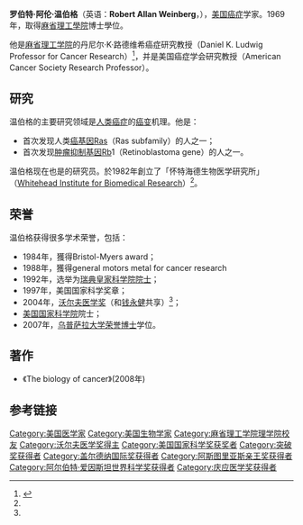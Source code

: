 {{Infobox scientist
|name              = 罗伯特·阿伦·温伯格
| birth_name       = Robert Allan Weinberg
|image             =
|image_size        =
|caption           =
|birth_date        = {{birth date and age|1942|11|11}}
|birth_place       = [[美國|美國]][[匹茲堡|匹茲堡]]
|death_date        = 
|death_place       = 
|nationality       = 美國
|field             = [[分子生物學|分子生物學]]
|work_institutions = {{Plainlist|
* [[麻省理工學院|麻省理工學院]]
* [[懷特海德生物醫學研究所|懷特海德生物醫學研究所]]}}
|alma_mater        = [[麻省理工學院|麻省理工學院]]
|doctoral_advisor  = 
|doctoral_students = {{Plainlist|
* [[科妮莉亞·巴格曼|科妮莉亞·巴格曼]]
* [[克利福德·塔賓|克利福德·塔賓]]}}
|known_for         = {{Plainlist|
* [[致癌基因|致癌基因]]
* [[腫瘤抑制基因|腫瘤抑制基因]]
* [[癌症共同特徵|癌症共同特徵]]
* 《癌症生物學》 （''The biology of cancer''）<ref name=boc>{{cite book
  | last = Weinberg
  | first = Robert
  | title = The Biology of Cancer
  | url = https://archive.org/details/biologyofcancer0000wein
  | publisher = Garland Science
  | isbn = 9780815340768
  | oclc=63114199
  | year = 2007
  | publication-date = 2006 }}</ref>}}
|prizes            = {{Plainlist|
* [[加拿大蓋爾德納國際獎|加拿大蓋爾德納國際獎]]（1992年）
* [[美國國家科學獎章|美國國家科學獎章]]（1997年）
* [[庆应医学奖|庆应医学奖]]（1997年）
* [[阿爾伯特·愛因斯坦世界科學獎|阿爾伯特·愛因斯坦世界科學獎]]（1999年）
* [[沃爾夫醫學獎|沃爾夫醫學獎]]（2004年）
* [[阿斯圖里亞斯親王獎|阿斯圖里亞斯親王獎]]（2004年）
* [[突破獎|突破獎]]（2013年）}}
* [[日本国际奖|日本国际奖]]（2021年）
| website = {{URL|http://weinberglab.wi.mit.edu}}
}}
{{Rquote|right|只要我們活得夠久，我們遲早都會得癌症。<ref name=Weinberg>{{cite news |url=https://www.nytimes.com/2010/12/28/health/28cancer.html |title=Unearthing Prehistoric Tumors, and Debate |newspaper=[[The_New_York_Times|The New York Times]] |date=28 December 2010 | last = Johnson | first = George |url-status=live |archive-url=https://web.archive.org/web/20170624233156/http://www.nytimes.com/2010/12/28/health/28cancer.html |archive-date=24 June 2017}}</ref>|罗伯特·温伯格}}
'''罗伯特·阿伦·温伯格'''（英语：'''Robert Allan Weinberg'''，{{bd|1942年|11月11日|||catIdx=W}}），[[美国|美国]][[癌症|癌症]]学家。1969年，取得[[麻省理工學院|麻省理工學院]]博士學位。

他是[[麻省理工学院|麻省理工学院]]的丹尼尔·K·路德维希癌症研究教授（Daniel K. Ludwig Professor for Cancer Research）<ref name="温伯格——Whitehead Institute">{{cite web |url=http://www.wi.mit.edu/news/archives/2004/rw_0114.html |title=Robert Weinberg awarded 2004 Wolf Prize in Medicine |publisher=Whitehead Institute for Biomedical Research |accessdate=2011年1月10日 |language=en |deadurl=yes |archiveurl=https://web.archive.org/web/20111218192833/http://www.wi.mit.edu/news/archives/2004/rw_0114.html |archivedate=2011年12月18日 }}</ref>，并是美国癌症学会研究教授（American Cancer Society Research Professor）。

==研究==
温伯格的主要研究领域是[[人类|人类]][[癌症|癌症]]的[[癌变|癌变]]机理。他是：
* 首次发现人类[[癌基因|癌基因]]Ras（Ras subfamily）的人之一；
* 首次发现[[肿瘤抑制基因|肿瘤抑制基因]]Rb1（Retinoblastoma gene）的人之一。

温伯格现在也是{{link-en|博劳德研究所|Broad Institute}}的研究员。於1982年創立了「怀特海德生物医学研究所」（[[:en:Whitehead_Institute_for_Biomedical_Research|Whitehead Institute for Biomedical Research]]）<ref name="温伯格——Whitehead Institute"/>。

==荣誉==
温伯格获得很多学术荣誉，包括：
* 1984年，獲得Bristol-Myers award；
* 1988年，獲得general motors metal for cancer research
* 1992年，选举为[[瑞典皇家科学院|瑞典皇家科学院]][[院士|院士]]；
* 1997年，美国国家科学奖章；
* 2004年，[[沃尔夫医学奖|沃尔夫医学奖]]（和[[钱永健|钱永健]]共享）<ref name="温伯格——Whitehead Institute"/>；
* [[美国国家科学院|美国国家科学院]]院士；
* 2007年，[[乌普萨拉大学|乌普萨拉大学]][[荣誉博士|荣誉博士]]学位。

==著作==
*《The biology of cancer》(2008年)

==参考链接==
{{reflist}}

{{突破奖获得者}}
{{沃尔夫医学奖}}
{{Winners of the National Medal of Science|biological}}
{{阿斯图里亚斯亲王奖获得者|technical-scientific-research}}
{{加拿大盖尔德纳国际奖获得者}}
{{Authority control}}

{{DEFAULTSORT:Weinberg, Robert}}
[[Category:美国医学家|Category:美国医学家]]
[[Category:美国生物学家|Category:美国生物学家]]
[[Category:麻省理工学院理学院校友|Category:麻省理工学院理学院校友]]
[[Category:沃尔夫医学奖得主|Category:沃尔夫医学奖得主]]
[[Category:美国国家科学奖获奖者|Category:美国国家科学奖获奖者]]
[[Category:突破奖获得者|Category:突破奖获得者]]
[[Category:盖尔德纳国际奖获得者|Category:盖尔德纳国际奖获得者]]
[[Category:阿斯图里亚斯亲王奖获得者|Category:阿斯图里亚斯亲王奖获得者]]
[[Category:阿尔伯特·爱因斯坦世界科学奖获得者|Category:阿尔伯特·爱因斯坦世界科学奖获得者]]
[[Category:庆应医学奖获得者|Category:庆应医学奖获得者]]